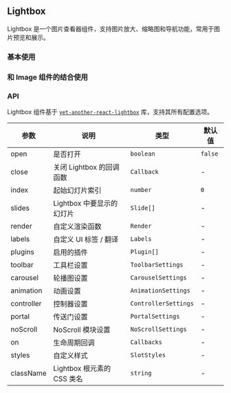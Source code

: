 
## Lightbox

Lightbox 是一个图片查看器组件，支持图片放大、缩略图和导航功能，常用于图片预览和展示。

### 基本使用

<DemoBlock title="Lightbox 基本用法" description="展示 Lightbox 组件的基本用法，包括图片查看和导航">
  <Basic />
</DemoBlock>

### 和 Image 组件的结合使用

<DemoBlock title="Lightbox 自定义控制" description="展示 Lightbox 组件自定义控制选项的用法">
  <WithImage />
</DemoBlock>

### API

Lightbox 组件基于 [`yet-another-react-lightbox`](https://github.com/igordanchenko/yet-another-react-lightbox) 库，支持其所有配置选项。

| 参数       | 说明                       | 类型                 | 默认值  |
| ---------- | -------------------------- | -------------------- | ------- |
| open       | 是否打开                   | `boolean`            | `false` |
| close      | 关闭 Lightbox 的回调函数   | `Callback`           | -       |
| index      | 起始幻灯片索引             | `number`             | `0`     |
| slides     | Lightbox 中要显示的幻灯片  | `Slide[]`            | -       |
| render     | 自定义渲染函数             | `Render`             | -       |
| labels     | 自定义 UI 标签 / 翻译      | `Labels`             | -       |
| plugins    | 启用的插件                 | `Plugin[]`           | -       |
| toolbar    | 工具栏设置                 | `ToolbarSettings`    | -       |
| carousel   | 轮播图设置                 | `CarouselSettings`   | -       |
| animation  | 动画设置                   | `AnimationSettings`  | -       |
| controller | 控制器设置                 | `ControllerSettings` | -       |
| portal     | 传送门设置                 | `PortalSettings`     | -       |
| noScroll   | NoScroll 模块设置          | `NoScrollSettings`   | -       |
| on         | 生命周期回调               | `Callbacks`          | -       |
| styles     | 自定义样式                 | `SlotStyles`         | -       |
| className  | Lightbox 根元素的 CSS 类名 | `string`             | -       |
